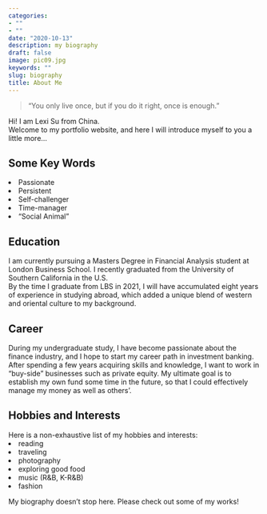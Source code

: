 ```yaml
---
categories:
- ""
- ""
date: "2020-10-13"
description: my biography
draft: false
image: pic09.jpg
keywords: ""
slug: biography
title: About Me
---
```


>“You only live once, but if you do it right, once is enough.”
>

Hi! I am Lexi Su from China. <br/>
Welcome to my portfolio website, and here I will introduce myself to you a little more... 

## Some Key Words
<li> Passionate </li>
<li> Persistent </li>
<li> Self-challenger </li>
<li> Time-manager </li>
<li> "Social Animal" </li>

## Education
I am currently pursuing a Masters Degree in Financial Analysis student at London Business School. I recently graduated from the University of Southern California in the U.S. <br/>
By the time I graduate from LBS in 2021, I will have accumulated eight years of experience in studying abroad, which added a unique blend of western and oriental culture to my background.

## Career
During my undergraduate study, I have become passionate about the finance industry, and I hope to start my career path in investment banking. After spending a few years acquiring skills and knowledge, I want to work in "buy-side" businesses such as private equity. My ultimate goal is to establish my own fund some time in the future, so that I could effectively manage my money as well as others'.



## Hobbies and Interests
Here is a non-exhaustive list of my hobbies and interests:
<li> reading </li>
<li> traveling </li>
<li> photography </li>
<li> exploring good food </li>
<li> music (R&B, K-R&B) </li>
<li> fashion </li>

My biography doesn't stop here. Please check out some of my works!